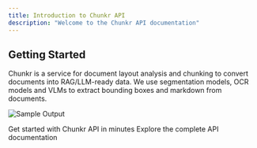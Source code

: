 ```yaml
---
title: Introduction to Chunkr API
description: "Welcome to the Chunkr API documentation"
---
```


## Getting Started

Chunkr is a service for document layout analysis and chunking to convert documents into RAG/LLM-ready data. We use segmentation models, OCR models and VLMs to extract bounding boxes and markdown from documents.

![Sample Output](sample_output.jpeg)

<CardGroup cols={2}>
  <Card title="Quickstart" icon="rocket" href="/quickstart">
    Get started with Chunkr API in minutes
  </Card>
  <Card title="API Reference" icon="book" href="/api-reference">
    Explore the complete API documentation
  </Card>
</CardGroup>

